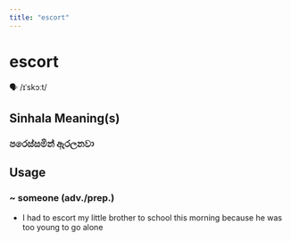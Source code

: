 ```yaml
---
title: "escort"
---
```


# escort

🗣️ /ɪˈskɔːt/

## Sinhala Meaning(s)

### පරෙස්සමින් ඇරලනවා

## Usage

### ~ someone (adv./prep.)

- I had to escort my little brother to school this morning because he was too young to go alone

